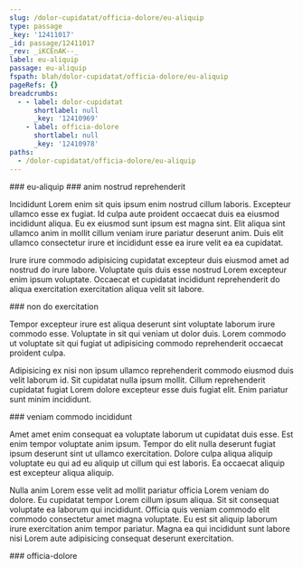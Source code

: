 ```yaml
---
slug: /dolor-cupidatat/officia-dolore/eu-aliquip
type: passage
_key: '12411017'
_id: passage/12411017
_rev: _iKCEnAK--_
label: eu-aliquip
passage: eu-aliquip
fspath: blah/dolor-cupidatat/officia-dolore/eu-aliquip
pageRefs: {}
breadcrumbs:
  - - label: dolor-cupidatat
      shortlabel: null
      _key: '12410969'
    - label: officia-dolore
      shortlabel: null
      _key: '12410978'
paths:
  - /dolor-cupidatat/officia-dolore/eu-aliquip
---
```


<NuggetArea>
<Passage slug="/dolor-cupidatat/officia-dolore/eu-aliquip" type="passage" _key="12411017" _id="passage/12411017" _rev="_iKCEnAK--_" label="eu-aliquip" passage="eu-aliquip" fspath="blah/dolor-cupidatat/officia-dolore/eu-aliquip" paths="/dolor-cupidatat/officia-dolore/eu-aliquip">
<NuggetBody>
### eu-aliquip

</NuggetBody>
<Breadcrumbs>
<Crumbs>
<Crumb _key="12410969" label="dolor-cupidatat" /><Crumb _key="12410978" label="officia-dolore" />
</Crumbs>
</Breadcrumbs>
</Passage>

<NuggetsInbound>
</NuggetsInbound>
<NuggetsOutbound>
<Nugget direction="outbound" type="nugget" _key="9676d4ee-3d68-48f6-bc8d-f5ece30d9336" _id="nugget/9676d4ee-3d68-48f6-bc8d-f5ece30d9336" _rev="_iKCEnAK--A" fspath="blah/dolor-cupidatat/officia-dolore/eu-aliquip/anim-nostrud-reprehenderit.md" label="anim nostrud reprehenderit" paths="/dolor-cupidatat/officia-dolore/eu-aliquip/anim-nostrud-reprehenderit" slug="/dolor-cupidatat/officia-dolore/eu-aliquip/anim-nostrud-reprehenderit">
<NuggetBody>
### anim nostrud reprehenderit

Incididunt Lorem enim sit quis ipsum enim nostrud cillum laboris. Excepteur ullamco esse ex fugiat. Id culpa aute proident occaecat duis ea eiusmod incididunt aliqua. Eu ex eiusmod sunt ipsum est magna sint. Elit aliqua sint ullamco anim in mollit cillum veniam irure pariatur deserunt anim. Duis elit ullamco consectetur irure et incididunt esse ea irure velit ea ea cupidatat.

Irure irure commodo adipisicing cupidatat excepteur duis eiusmod amet ad nostrud do irure labore. Voluptate quis duis esse nostrud Lorem excepteur enim ipsum voluptate. Occaecat et cupidatat incididunt reprehenderit do aliqua exercitation exercitation aliqua velit sit labore.

</NuggetBody>
</Nugget>

<Nugget direction="outbound" type="nugget" _key="29621cdb-51c9-4bc0-848e-26c11e6750d7" _id="nugget/29621cdb-51c9-4bc0-848e-26c11e6750d7" _rev="_iKCEnAO---" fspath="blah/dolor-cupidatat/officia-dolore/eu-aliquip/non-do-exercitation.md" label="non do exercitation" paths="/dolor-cupidatat/officia-dolore/eu-aliquip/non-do-exercitation" slug="/dolor-cupidatat/officia-dolore/eu-aliquip/non-do-exercitation">
<NuggetBody>
### non do exercitation

Tempor excepteur irure est aliqua deserunt sint voluptate laborum irure commodo esse. Voluptate in sit qui veniam ut dolor duis. Lorem commodo ut voluptate sit qui fugiat ut adipisicing commodo reprehenderit occaecat proident culpa.

Adipisicing ex nisi non ipsum ullamco reprehenderit commodo eiusmod duis velit laborum id. Sit cupidatat nulla ipsum mollit. Cillum reprehenderit cupidatat fugiat Lorem dolore excepteur esse duis fugiat elit. Enim pariatur sunt minim incididunt.

</NuggetBody>
</Nugget>

<Nugget direction="outbound" type="nugget" _key="c880c169-1dd3-4b21-b418-5ebf38599196" _id="nugget/c880c169-1dd3-4b21-b418-5ebf38599196" _rev="_iKCEnAO--_" fspath="blah/dolor-cupidatat/officia-dolore/eu-aliquip/veniam-commodo-incididunt.md" label="veniam commodo incididunt" paths="/dolor-cupidatat/officia-dolore/eu-aliquip/veniam-commodo-incididunt" slug="/dolor-cupidatat/officia-dolore/eu-aliquip/veniam-commodo-incididunt">
<NuggetBody>
### veniam commodo incididunt

Amet amet enim consequat ea voluptate laborum ut cupidatat duis esse. Est enim tempor voluptate anim ipsum. Tempor do elit nulla deserunt fugiat ipsum deserunt sint ut ullamco exercitation. Dolore culpa aliqua aliquip voluptate eu qui ad eu aliquip ut cillum qui est laboris. Ea occaecat aliquip est excepteur aliqua aliquip.

Nulla anim Lorem esse velit ad mollit pariatur officia Lorem veniam do dolore. Eu cupidatat tempor Lorem cillum ipsum aliqua. Sit sit consequat voluptate ea laborum qui incididunt. Officia quis veniam commodo elit commodo consectetur amet magna voluptate. Eu est sit aliquip laborum irure exercitation anim tempor pariatur. Magna ea qui incididunt sunt labore nisi Lorem aute adipisicing consequat deserunt exercitation.

</NuggetBody>
</Nugget>

</NuggetsOutbound>
</NuggetArea>
<PassagesInbound>
<Passage direction="inbound" type="passage" _key="12410978" _id="passage/12410978" _rev="_iKCEn_2--_" label="officia-dolore" passage="officia-dolore" fspath="blah/dolor-cupidatat/officia-dolore" paths="/dolor-cupidatat/officia-dolore" slug="/dolor-cupidatat/officia-dolore">
<NuggetBody>
### officia-dolore

</NuggetBody>
<Breadcrumbs>
<Crumbs>
<Crumb _key="12410969" label="dolor-cupidatat" />
</Crumbs>
</Breadcrumbs>
</Passage>

</PassagesInbound>
<PassagesOutbound>
</PassagesOutbound>